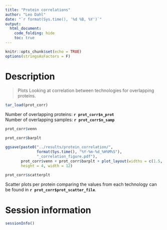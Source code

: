 ```yaml
---
title: "Protein correlations"
author: "Leo Dahl"
date: "`r format(Sys.time(), '%d %B, %Y')`"
output:
  html_document:
    code_folding: hide
    toc: true
---
```


```r
knitr::opts_chunk$set(echo = TRUE)
options(stringsAsFactors = F)
```

# Description

> Plots Looking at correlation between technologies for overlapping proteins.

```r
tar_load(prot_corr)
```

Number of overlapping proteins: **`r prot_corr$n_prot`**  
Number of overlapping samples: **`r prot_corr$n_samp`**

```r
prot_corr$venn
```

```r
prot_corr$barplt
```

```r
ggsave(paste0("../results/protein_correlation/",
              format(Sys.time(), "%Y-%m-%d_%H%M%S"),
              "_correlation_figure.pdf"),
       prot_corr$venn + prot_corr$barplt + plot_layout(widths = c(1.5, 1)),
       height = 4, width = 12)
```


```r
prot_corr$scatterplt
```

Scatter plots per protein comparing the values from each technology can be found in **`r prot_corr$prot_scatter_file`**.

# Session information

```r
sessionInfo()
```